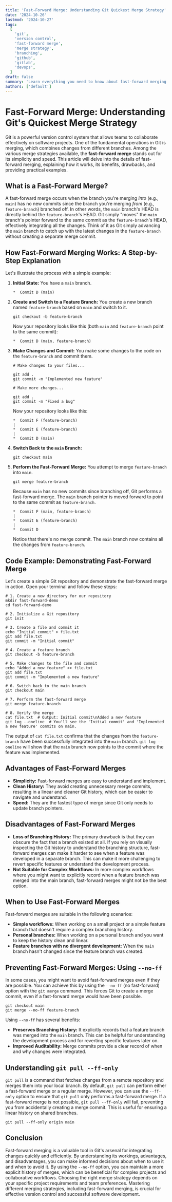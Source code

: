 ```yaml
---
title: 'Fast-Forward Merge: Understanding Git Quickest Merge Strategy'
date: '2024-10-26'
lastmod: '2024-10-27'
tags:
  [
    'git',
    'version control',
    'fast-forward merge',
    'merge strategy',
    'branching',
    'github',
    'gitlab',
    'devops',
  ]
draft: false
summary: 'Learn everything you need to know about fast-forward merging in Git: what it is, how it works, when to use it, and its advantages and disadvantages.  Includes practical code examples to demonstrate the process.'
authors: ['default']
---
```


# Fast-Forward Merge: Understanding Git's Quickest Merge Strategy

Git is a powerful version control system that allows teams to collaborate effectively on software projects. One of the fundamental operations in Git is merging, which combines changes from different branches. Among the various merge strategies available, the **fast-forward merge** stands out for its simplicity and speed. This article will delve into the details of fast-forward merging, explaining how it works, its benefits, drawbacks, and providing practical examples.

## What is a Fast-Forward Merge?

A fast-forward merge occurs when the branch you're merging _into_ (e.g., `main`) has no new commits since the branch you're merging _from_ (e.g., `feature-branch`) branched off. In other words, the `main` branch's HEAD is directly behind the `feature-branch`'s HEAD. Git simply "moves" the `main` branch's pointer forward to the same commit as the `feature-branch`'s HEAD, effectively integrating all the changes. Think of it as Git simply advancing the `main` branch to catch up with the latest changes in the `feature-branch` without creating a separate merge commit.

## How Fast-Forward Merging Works: A Step-by-Step Explanation

Let's illustrate the process with a simple example:

1. **Initial State:** You have a `main` branch.

   ```
   *  Commit D (main)
   ```

2. **Create and Switch to a Feature Branch:** You create a new branch named `feature-branch` based on `main` and switch to it.

   ```plaintext
   git checkout -b feature-branch
   ```

   Now your repository looks like this (both `main` and `feature-branch` point to the same commit):

   ```
   *  Commit D (main, feature-branch)
   ```

3. **Make Changes and Commit:** You make some changes to the code on the `feature-branch` and commit them.

   ```plaintext
   # Make changes to your files...

   git add .
   git commit -m "Implemented new feature"

   # Make more changes...

   git add .
   git commit -m "Fixed a bug"
   ```

   Now your repository looks like this:

   ```
   *  Commit F (feature-branch)
   |
   *  Commit E (feature-branch)
   |
   *  Commit D (main)
   ```

4. **Switch Back to the `main` Branch:**

   ```plaintext
   git checkout main
   ```

5. **Perform the Fast-Forward Merge:** You attempt to merge `feature-branch` into `main`.

   ```plaintext
   git merge feature-branch
   ```

   Because `main` has no new commits since branching off, Git performs a fast-forward merge. The `main` branch pointer is moved forward to point to the same commit as `feature-branch`.

   ```
   *  Commit F (main, feature-branch)
   |
   *  Commit E (feature-branch)
   |
   *  Commit D
   ```

   Notice that there's no merge commit. The `main` branch now contains all the changes from `feature-branch`.

## Code Example: Demonstrating Fast-Forward Merge

Let's create a simple Git repository and demonstrate the fast-forward merge in action. Open your terminal and follow these steps:

```plaintext
# 1. Create a new directory for our repository
mkdir fast-forward-demo
cd fast-forward-demo

# 2. Initialize a Git repository
git init

# 3. Create a file and commit it
echo "Initial commit" > file.txt
git add file.txt
git commit -m "Initial commit"

# 4. Create a feature branch
git checkout -b feature-branch

# 5. Make changes to the file and commit
echo "Added a new feature" >> file.txt
git add file.txt
git commit -m "Implemented a new feature"

# 6. Switch back to the main branch
git checkout main

# 7. Perform the fast-forward merge
git merge feature-branch

# 8. Verify the merge
cat file.txt  # Output: Initial commit\nAdded a new feature
git log --oneline  # You'll see the 'Initial commit' and 'Implemented a new feature' commits on main.
```

The output of `cat file.txt` confirms that the changes from the `feature-branch` have been successfully integrated into the `main` branch. `git log --oneline` will show that the `main` branch now points to the commit where the feature was implemented.

## Advantages of Fast-Forward Merges

- **Simplicity:** Fast-forward merges are easy to understand and implement.
- **Clean History:** They avoid creating unnecessary merge commits, resulting in a linear and cleaner Git history, which can be easier to navigate and understand.
- **Speed:** They are the fastest type of merge since Git only needs to update branch pointers.

## Disadvantages of Fast-Forward Merges

- **Loss of Branching History:** The primary drawback is that they can obscure the fact that a branch existed at all. If you rely on visually inspecting the Git history to understand the branching structure, fast-forward merges can make it harder to see when a feature was developed in a separate branch. This can make it more challenging to revert specific features or understand the development process.
- **Not Suitable for Complex Workflows:** In more complex workflows where you might want to explicitly record when a feature branch was merged into the main branch, fast-forward merges might not be the best option.

## When to Use Fast-Forward Merges

Fast-forward merges are suitable in the following scenarios:

- **Simple workflows:** When working on a small project or a simple feature branch that doesn't require a complex branching history.
- **Personal branches:** When working on a personal branch and you want to keep the history clean and linear.
- **Feature branches with no divergent development:** When the `main` branch hasn't changed since the feature branch was created.

## Preventing Fast-Forward Merges: Using `--no-ff`

In some cases, you might want to avoid fast-forward merges even if they are possible. You can achieve this by using the `--no-ff` (no fast-forward) option with the `git merge` command. This forces Git to create a merge commit, even if a fast-forward merge would have been possible.

```plaintext
git checkout main
git merge --no-ff feature-branch
```

Using `--no-ff` has several benefits:

- **Preserves Branching History:** It explicitly records that a feature branch was merged into the `main` branch. This can be helpful for understanding the development process and for reverting specific features later on.
- **Improved Auditability:** Merge commits provide a clear record of when and why changes were integrated.

## Understanding `git pull --ff-only`

`git pull` is a command that fetches changes from a remote repository and merges them into your local branch. By default, `git pull` can perform either a fast-forward merge or a regular merge. However, you can use the `--ff-only` option to ensure that `git pull` only performs a fast-forward merge. If a fast-forward merge is not possible, `git pull --ff-only` will fail, preventing you from accidentally creating a merge commit. This is useful for ensuring a linear history on shared branches.

```plaintext
git pull --ff-only origin main
```

## Conclusion

Fast-forward merging is a valuable tool in Git's arsenal for integrating changes quickly and efficiently. By understanding its workings, advantages, and disadvantages, you can make informed decisions about when to use it and when to avoid it. By using the `--no-ff` option, you can maintain a more explicit history of merges, which can be beneficial for complex projects and collaborative workflows. Choosing the right merge strategy depends on your specific project requirements and team preferences. Mastering different merging strategies, including fast-forward merging, is crucial for effective version control and successful software development.
